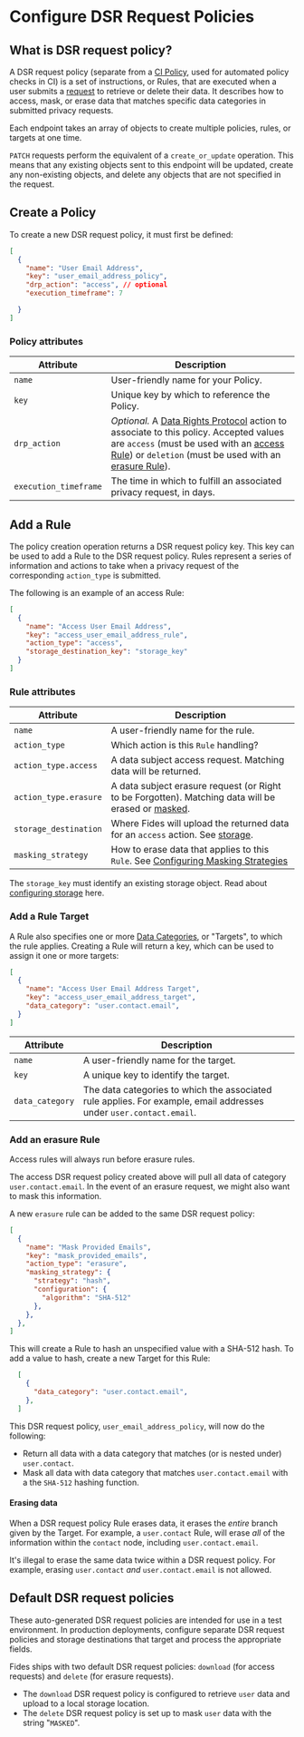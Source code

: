 
# Configure DSR Request Policies
## What is DSR request policy?

A DSR request policy (separate from a [CI Policy](/docs/cli/check), used for automated policy checks in CI) is a set of instructions, or Rules, that are executed when a user submits a [request](/docs/privacy-requests/overview) to retrieve or delete their data. It describes how to access, mask, or erase data that matches specific data categories in submitted privacy requests.

Each endpoint takes an array of objects to create multiple policies, rules, or targets at one time.

<Callout>`PATCH` requests perform the equivalent of a `create_or_update` operation. This means that any existing objects sent to this endpoint will be updated, create any non-existing objects, and delete any objects that are not specified in the request.</Callout>
## Create a Policy

To create a new DSR request policy, it must first be defined:

```json filename="PATCH /api/v1/policy"
[
  {
    "name": "User Email Address",
    "key": "user_email_address_policy",
    "drp_action": "access", // optional
    "execution_timeframe": 7

  }
]
```
### Policy attributes
| Attribute | Description |
|---|---|
| `name` | User-friendly name for your Policy. |
| `key` | Unique key by which to reference the Policy. |
| `drp_action` | *Optional.* A [Data Rights Protocol](/docs/privacy-requests/privacy-request-data-rights-protocol) action to associate to this policy. Accepted values are `access` (must be used with an [access Rule](#add-a-rule)) or `deletion` (must be used with an [erasure Rule](#add-an-erasure-rule)). |
| `execution_timeframe` | The time in which to fulfill an associated privacy request, in days. |

## Add a Rule
The policy creation operation returns a DSR request policy key. This key can be used to add a Rule to the DSR request policy. Rules represent a series of information and actions to take when a privacy request of the corresponding `action_type` is submitted.

The following is an example of an access Rule:

```json filename="PATCH /api/v1/policy/{policy_key}/rule"
[
  {
    "name": "Access User Email Address",
    "key": "access_user_email_address_rule",
    "action_type": "access",
    "storage_destination_key": "storage_key"
  }
]
```
### Rule attributes
| Attribute | Description |
|---|---|
| `name` | A user-friendly name for the rule.
| `action_type` | Which action is this `Rule` handling?
| `action_type.access` | A data subject access request. Matching data will be returned.
| `action_type.erasure` | A data subject erasure request (or Right to be Forgotten). Matching data will be erased or [masked](/docs/privacy-requests/privacy-request-masking-strategies).
| `storage_destination` | Where Fides will upload the returned data for an `access` action. See [storage](/docs/configuration/storage-destinations). |
| `masking_strategy` | How to erase data that applies to this `Rule`. See [Configuring Masking Strategies](/docs/privacy-requests/privacy-request-masking-strategies) |

<Callout>The `storage_key` must identify an existing storage object. Read about [configuring storage](/docs/configuration/storage-destinations) here.</Callout>

### Add a Rule Target
A Rule also specifies one or more [Data Categories](https://ethyca.github.io/fideslang/taxonomy/data_categories/), or "Targets", to which the rule applies. Creating a Rule will return a key, which can be used to assign it one or more targets:

```json filename="PATCH /api/v1/policy/{policy_key}/rule/{rule_key}/target"
[
  {
    "name": "Access User Email Address Target",
    "key": "access_user_email_address_target",
    "data_category": "user.contact.email",
  }
]
```

| Attribute | Description |
|---|---|
| `name` | A user-friendly name for the target.
| `key` | A unique key to identify the target.
| `data_category` | The data categories to which the associated rule applies. For example, email addresses under `user.contact.email`. |

### Add an erasure Rule
<Callout>Access rules will always run before erasure rules.</Callout>

The access DSR request policy created above will pull all data of category `user.contact.email`. In the event of an erasure request, we might also want to mask this information. 

A new `erasure` rule can be added to the same DSR request policy: 

```json filename="PATCH /api/v1/policy/{policy_key}/rule"
[
  {
    "name": "Mask Provided Emails",
    "key": "mask_provided_emails",
    "action_type": "erasure",
    "masking_strategy": {
      "strategy": "hash",
      "configuration": {
        "algorithm": "SHA-512"
      },
    },
  },
]
```
This will create a Rule to hash an unspecified value with a SHA-512 hash. To add a value to hash, create a new Target for this Rule:

```json filename="PATCH /api/v1/policy/{policy_key}/rule/{rule_key}"
  [
    {
      "data_category": "user.contact.email",
    },
  ]
```

This DSR request policy, `user_email_address_policy`, will now do the following:
- Return all data with a data category that matches (or is nested under) `user.contact`.
- Mask all data with data category that matches `user.contact.email` with a the `SHA-512` hashing function.

#### Erasing data
When a DSR request policy Rule erases data, it erases the _entire_ branch given by the Target. For example, a `user.contact` Rule, will erase _all_ of the information within the `contact` node, including `user.contact.email`.

It's illegal to erase the same data twice within a DSR request policy. For example, erasing `user.contact` _and_ `user.contact.email` is not allowed.

## Default DSR request policies
<Callout>These auto-generated DSR request policies are intended for use in a test environment. In production deployments, configure separate DSR request policies and storage destinations that target and process the appropriate fields.</Callout>

Fides ships with two default DSR request policies: `download` (for access requests) and `delete` (for erasure requests).  

* The `download` DSR request policy is configured to retrieve `user` data and upload to a local storage location.
* The `delete` DSR request policy is set up to mask `user` data with the string "`MASKED`".  
